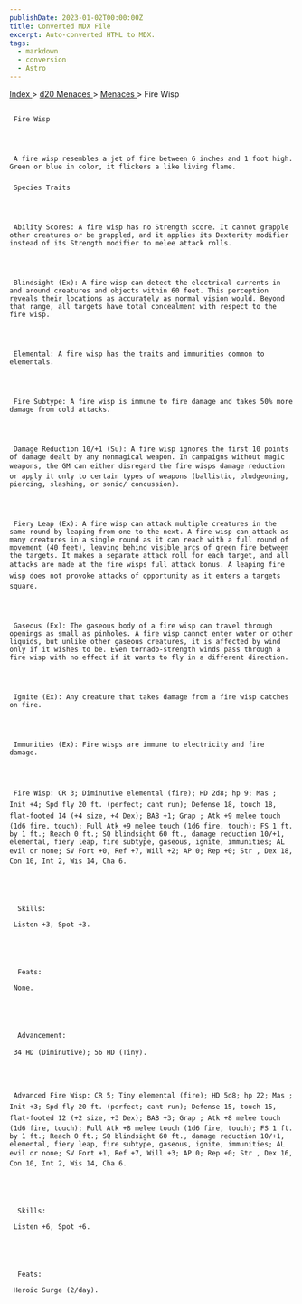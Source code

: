 ```yaml
---
publishDate: 2023-01-02T00:00:00Z
title: Converted MDX File
excerpt: Auto-converted HTML to MDX.
tags:
  - markdown
  - conversion
  - Astro
---
```







[
      Index
     ](-index)
     >
     [
      d20 Menaces
     ](menaces-d20-index)
     >
     [
      Menaces
     ](menaces-d20-menaces-index)
     > Fire Wisp
    





## 
     Fire Wisp
    



     A fire wisp resembles a jet of fire between 6 inches and 1 foot high. Green or blue in color, it flickers a like living flame.
    


### 
     Species Traits
    



     Ability Scores: A fire wisp has no Strength score. It cannot grapple other creatures or be grappled, and it applies its Dexterity modifier instead of its Strength modifier to melee attack rolls.
    



     Blindsight (Ex): A fire wisp can detect the electrical currents in and around creatures and objects within 60 feet. This perception reveals their locations as accurately as normal vision would. Beyond that range, all targets have total concealment with respect to the fire wisp.
    



     Elemental: A fire wisp has the traits and immunities common to elementals.
    



     Fire Subtype: A fire wisp is immune to fire damage and takes 50% more damage from cold attacks.
    



     Damage Reduction 10/+1 (Su): A fire wisp ignores the first 10 points of damage dealt by any nonmagical weapon. In campaigns without magic weapons, the GM can either disregard the fire wisps damage reduction or apply it only to certain types of weapons (ballistic, bludgeoning, piercing, slashing, or sonic/ concussion).
    



     Fiery Leap (Ex): A fire wisp can attack multiple creatures in the same round by leaping from one to the next. A fire wisp can attack as many creatures in a single round as it can reach with a full round of movement (40 feet), leaving behind visible arcs of green fire between the targets. It makes a separate attack roll for each target, and all attacks are made at the fire wisps full attack bonus. A leaping fire wisp does not provoke attacks of opportunity as it enters a targets square.
    



     Gaseous (Ex): The gaseous body of a fire wisp can travel through openings as small as pinholes. A fire wisp cannot enter water or other liquids, but unlike other gaseous creatures, it is affected by wind only if it wishes to be. Even tornado-strength winds pass through a fire wisp with no effect if it wants to fly in a different direction.
    



     Ignite (Ex): Any creature that takes damage from a fire wisp catches on fire.
    



     Immunities (Ex): Fire wisps are immune to electricity and fire damage.
    



     Fire Wisp: CR 3; Diminutive elemental (fire); HD 2d8; hp 9; Mas ; Init +4; Spd fly 20 ft. (perfect; cant run); Defense 18, touch 18, flat-footed 14 (+4 size, +4 Dex); BAB +1; Grap ; Atk +9 melee touch (1d6 fire, touch); Full Atk +9 melee touch (1d6 fire, touch); FS 1 ft. by 1 ft.; Reach 0 ft.; SQ blindsight 60 ft., damage reduction 10/+1, elemental, fiery leap, fire subtype, gaseous, ignite, immunities; AL evil or none; SV Fort +0, Ref +7, Will +2; AP 0; Rep +0; Str , Dex 18, Con 10, Int 2, Wis 14, Cha 6.
    




      Skills:
     
     Listen +3, Spot +3.
    




      Feats:
     
     None.
    




      Advancement:
     
     34 HD (Diminutive); 56 HD (Tiny).
    



     Advanced Fire Wisp: CR 5; Tiny elemental (fire); HD 5d8; hp 22; Mas ; Init +3; Spd fly 20 ft. (perfect; cant run); Defense 15, touch 15, flat-footed 12 (+2 size, +3 Dex); BAB +3; Grap ; Atk +8 melee touch (1d6 fire, touch); Full Atk +8 melee touch (1d6 fire, touch); FS 1 ft. by 1 ft.; Reach 0 ft.; SQ blindsight 60 ft., damage reduction 10/+1, elemental, fiery leap, fire subtype, gaseous, ignite, immunities; AL evil or none; SV Fort +1, Ref +7, Will +3; AP 0; Rep +0; Str , Dex 16, Con 10, Int 2, Wis 14, Cha 6.
    




      Skills:
     
     Listen +6, Spot +6.
    




      Feats:
     
     Heroic Surge (2/day).
    




